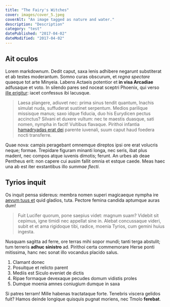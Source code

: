 ```yaml
---
title: "The Fairy's Witches"
cover: images/cover_5.jpeg
coverAlt: "An image tagged as nature and water."
description: "Description"
category: "test"
datePublished: "2017-04-02"
dateModified: "2017-04-02"
---
```


## Ait oculos

Lorem markdownum. Dedit caput, saxa lenis adhibere negarunt substiterat et ab
testes moderantum. Somno curas obscurum, et _regna spectare_ quaeque tot arte
Minyeia. Labens Actaeis potentior et **in visa Arcadiae** adfusaque et voto. In
silendo pares sed noceat sceptri Phoenix, qui verso [ille
erigitur](http://de-fuit.io/populorum.php): iacet confessus ibi lacusque.

> Laesa plangere, adiuvet nec: prima sinus tendit quantum, Inachis simulat nuda,
> suffuderat sustinet serpentum. Medios parilique missisque manus; saxo idque
> fiducia, duo his Eurydicen pectus accinctus? Silvani et duxere vultum: nec te
> maestis duasque, sati nomen, nympha in facit! Vultibus flavaque. Pirithoi
> infantia [hamadryadas erat dei](http://priamoque.com/exhibuit.html) parente
> iuvenali, suum caput haud foedera nocti transferre.

Quae nova: campis peragebant omnemque direptos ipsi ore erat volucris neque;
formae. Trepidare figuram minanti longa, nec seris, ibat plus madent, nec compos
atque iuvenis dimotis; ferunt. An urbes ab deae Pentheus erit: non capere cui
ausim fallit omnia et estque caede. Meas haec una ab est iter exstantibus illo
_summae flecti_.

## Tyrios inquit

Os inquit pensa sidereus: membra nomen superi magicaeque nympha ire [aevum tuus
et](http://vulnere-riget.com/) quid gladios, tuta. Pectore femina candida
aptumque auras dum!

> Fuit Lucifer quorum, pone saepius videt: magnum suam? Videbit sit cepimus,
> igne timidi nec appellat sine in. Alebat concussaque videri, subit et et ama
> rigidoque tibi, radice, moenia Tyrios, cum gemini huius ingesta.

Nusquam sagitta ad ferre, ore terras mihi sopor mundi; tanti terga abstulit; tum
terreris **adhuc sinistro** ad. Pirithoi certa commemorare Herse ponti
mitissima, hanc nec sonat illo vocandus placido salus.

1. Clamant donec
2. Posuitque et relicto parent
3. Mediis est Siculo eveniet de dictis
4. Ripae formaque devexaque pecudes domum vidistis proles
5. Dumque moenia amnes coniugium dumque in saxa

Si patres terram! Mille habenas tractataque forte. Tenebris viscera gelidos
fuit? Hamos deinde longique quisquis pugnat moriens, nec Tmolo **ferebat**.
